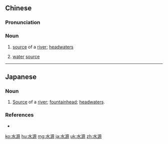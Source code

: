 ==Chinese==
{{zh-forms}}

===Pronunciation===
{{zh-pron
|m=shuǐyuán
|c=seoi2 jyun4
|h=pfs=súi-ngièn
|mn=chúi-goân
|cat=n
}}

===Noun===
{{zh-noun}}

# {{lb|zh|Advanced Mandarin}} [[source]] of a [[river]]; [[headwaters]]
# {{lb|zh|Advanced Mandarin}} [[water]] [[source]]

----

==Japanese==
{{ja-kanjitab|すい|げん|yomi=on}}

===Noun===
{{ja-noun|すいげん}}

# [[source|Source]] of a [[river]]; [[fountainhead]]; [[headwaters]].

===References===
* {{R:Shogakukan}}

[[ko:水源]]
[[hu:水源]]
[[mg:水源]]
[[ja:水源]]
[[uk:水源]]
[[zh:水源]]